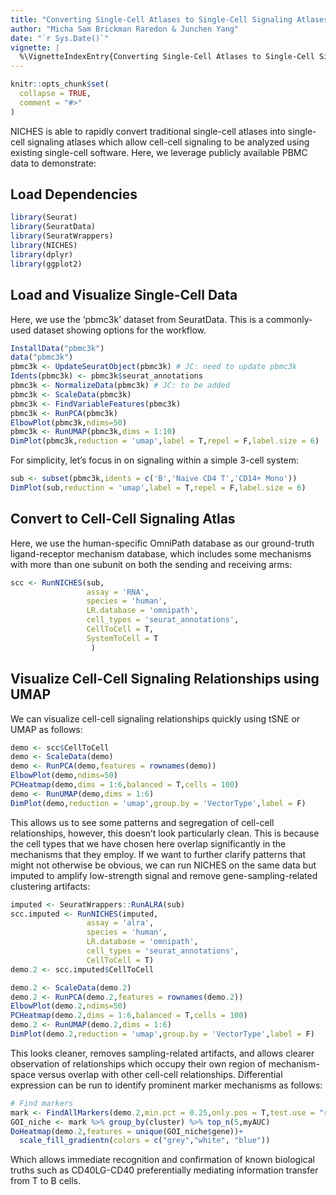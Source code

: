 ```yaml
---
title: "Converting Single-Cell Atlases to Single-Cell Signaling Atlases"
author: "Micha Sam Brickman Raredon & Junchen Yang"
date: "`r Sys.Date()`"
vignette: |
  %\VignetteIndexEntry{Converting Single-Cell Atlases to Single-Cell Signaling Atlases} %\VignetteEngine{knitr::rmarkdown} %\VignetteEncoding{UTF-8}
---
```


```r
knitr::opts_chunk$set(
  collapse = TRUE,
  comment = "#>"
)
```

NICHES is able to rapidly convert traditional single-cell atlases into single-cell signaling atlases which allow cell-cell signaling to be analyzed using existing single-cell software. Here, we leverage  publicly available PBMC data to demonstrate:

## Load Dependencies
```r
library(Seurat)
library(SeuratData)
library(SeuratWrappers)
library(NICHES)
library(dplyr)
library(ggplot2)
```

## Load and Visualize Single-Cell Data

Here, we use the 'pbmc3k' dataset from SeuratData. This is a commonly-used dataset showing options for the workflow.

```r
InstallData("pbmc3k")
data("pbmc3k")
pbmc3k <- UpdateSeuratObject(pbmc3k) # JC: need to update pbmc3k
Idents(pbmc3k) <- pbmc3k$seurat_annotations
pbmc3k <- NormalizeData(pbmc3k) # JC: to be added
pbmc3k <- ScaleData(pbmc3k)
pbmc3k <- FindVariableFeatures(pbmc3k)
pbmc3k <- RunPCA(pbmc3k)
ElbowPlot(pbmc3k,ndims=50)
pbmc3k <- RunUMAP(pbmc3k,dims = 1:10)
DimPlot(pbmc3k,reduction = 'umap',label = T,repel = F,label.size = 6)
```

For simplicity, let's focus in on signaling within a simple 3-cell system:

```r
sub <- subset(pbmc3k,idents = c('B','Naive CD4 T','CD14+ Mono'))
DimPlot(sub,reduction = 'umap',label = T,repel = F,label.size = 6)
```

## Convert to Cell-Cell Signaling Atlas

Here, we use the human-specific OmniPath database as our ground-truth ligand-receptor mechanism database, which includes some mechanisms with more than one subunit on both the sending and receiving arms:

```r
scc <- RunNICHES(sub,
                 assay = 'RNA',
                 species = 'human',
                 LR.database = 'omnipath',
                 cell_types = 'seurat_annotations',
                 CellToCell = T,
                 SystemToCell = T
                  )
```

## Visualize Cell-Cell Signaling Relationships using UMAP

We can visualize cell-cell signaling relationships quickly using tSNE or UMAP as follows:

```r
demo <- scc$CellToCell
demo <- ScaleData(demo)
demo <- RunPCA(demo,features = rownames(demo))
ElbowPlot(demo,ndims=50)
PCHeatmap(demo,dims = 1:6,balanced = T,cells = 100)
demo <- RunUMAP(demo,dims = 1:6)
DimPlot(demo,reduction = 'umap',group.by = 'VectorType',label = F)
```

This allows us to see some patterns and segregation of cell-cell relationships, however, this doesn't look particularly clean. This is because the cell types that we have chosen here overlap significantly in the mechanisms that they employ. If we want to further clarify patterns that might not otherwise be obvious, we can run NICHES on the same data but imputed to amplify low-strength signal and remove gene-sampling-related clustering artifacts:

```r
imputed <- SeuratWrappers::RunALRA(sub)
scc.imputed <- RunNICHES(imputed,
                 assay = 'alra',
                 species = 'human',
                 LR.database = 'omnipath',
                 cell_types = 'seurat_annotations',
                 CellToCell = T)
demo.2 <- scc.imputed$CellToCell

demo.2 <- ScaleData(demo.2)
demo.2 <- RunPCA(demo.2,features = rownames(demo.2))
ElbowPlot(demo.2,ndims=50)
PCHeatmap(demo.2,dims = 1:6,balanced = T,cells = 100)
demo.2 <- RunUMAP(demo.2,dims = 1:6)
DimPlot(demo.2,reduction = 'umap',group.by = 'VectorType',label = F)
```

This looks cleaner, removes sampling-related artifacts, and allows clearer observation of relationships which occupy their own region of mechanism-space versus overlap with other cell-cell relationships. Differential expression can be run to identify prominent marker mechanisms as follows:

```r
# Find markers
mark <- FindAllMarkers(demo.2,min.pct = 0.25,only.pos = T,test.use = "roc")
GOI_niche <- mark %>% group_by(cluster) %>% top_n(5,myAUC)
DoHeatmap(demo.2,features = unique(GOI_niche$gene))+ 
  scale_fill_gradientn(colors = c("grey","white", "blue"))
```

Which allows immediate recognition and confirmation of known biological truths such as CD40LG-CD40 preferentially mediating information transfer from T to B cells.
